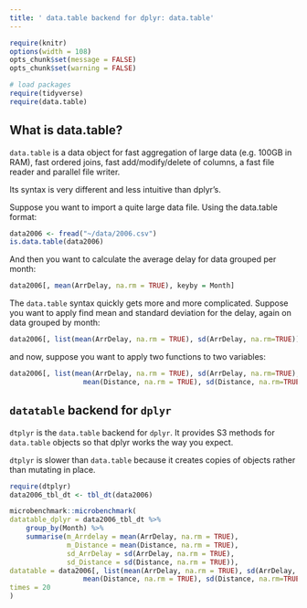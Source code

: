```yaml
---
title: ' data.table backend for dplyr: data.table'
---
```


```r
require(knitr)
options(width = 108)
opts_chunk$set(message = FALSE)
opts_chunk$set(warning = FALSE)
```

```r
# load packages
require(tidyverse)
require(data.table) 
```

## What is data.table?

`data.table` is a data object for fast aggregation of large data (e.g. 100GB in RAM), fast ordered joins, fast add/modify/delete of columns, a fast file reader and parallel file writer. 

Its syntax is very different and less intuitive than dplyr's. 

Suppose you want to import a quite large data file. Using the data.table format:

```r
data2006 <- fread("~/data/2006.csv")
is.data.table(data2006)    
```

And then you want to calculate the average delay for data grouped per month:


```r
data2006[, mean(ArrDelay, na.rm = TRUE), keyby = Month]
```


The `data.table` syntax quickly gets more and more complicated. Suppose you want to apply find mean and standard deviation for the delay, again on data grouped by month:


```r
data2006[, list(mean(ArrDelay, na.rm = TRUE), sd(ArrDelay, na.rm=TRUE)), keyby = Month]
```

and now, suppose you want to apply two functions to two variables:

```r
data2006[, list(mean(ArrDelay, na.rm = TRUE), sd(ArrDelay, na.rm=TRUE),
                  mean(Distance, na.rm = TRUE), sd(Distance, na.rm=TRUE)), keyby = Month]

```

## `datatable` backend for `dplyr`

`dtplyr` is the `data.table` backend for `dplyr`. It provides S3 methods for `data.table` objects so that dplyr works the way you expect.

`dtplyr` is slower than `data.table` because it creates copies of objects rather than mutating in place.

```r
require(dtplyr)
data2006_tbl_dt <- tbl_dt(data2006)

microbenchmark::microbenchmark(
datatable_dplyr = data2006_tbl_dt %>% 
    group_by(Month) %>% 
    summarise(m_Arrdelay = mean(ArrDelay, na.rm = TRUE), 
              m_Distance = mean(Distance, na.rm = TRUE), 
              sd_ArrDelay = sd(ArrDelay, na.rm = TRUE), 
              sd_Distance = sd(Distance, na.rm = TRUE)),
datatable = data2006[, list(mean(ArrDelay, na.rm = TRUE), sd(ArrDelay, na.rm=TRUE),
                  mean(Distance, na.rm = TRUE), sd(Distance, na.rm=TRUE)), keyby = Month],
times = 20
)

```

